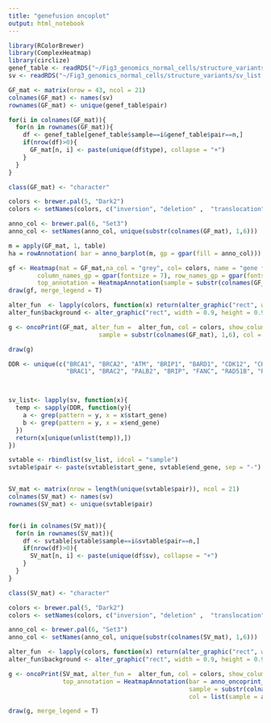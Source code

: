 ```yaml
---
title: "genefusion oncoplot"
output: html_notebook
---
```


```r
library(RColorBrewer)
library(ComplexHeatmap)
library(circlize)
genef_table <- readRDS("~/Fig3_genomics_normal_cells/structure_variants/genef_table.Rds")
sv <- readRDS("~/Fig3_genomics_normal_cells/structure_variants/sv_list.Rds")
```

```r

GF_mat <- matrix(nrow = 43, ncol = 21)
colnames(GF_mat) <- names(sv)
rownames(GF_mat) <- unique(genef_table$pair)

for(i in colnames(GF_mat)){
  for(n in rownames(GF_mat)){
    df <- genef_table[genef_table$sample==i&genef_table$pair==n,]
    if(nrow(df)>0){
      GF_mat[n, i] <- paste(unique(df$type), collapse = "+")
    }
  }
}

class(GF_mat) <- "character"
```



```r
colors <- brewer.pal(5, "Dark2")
colors <- setNames(colors, c("inversion", "deletion" ,  "translocation","inversion+deletion", "tandem_duplication"))

anno_col <- brewer.pal(6, "Set3")
anno_col <- setNames(anno_col, unique(substr(colnames(GF_mat), 1,6)))

m = apply(GF_mat, 1, table)
ha = rowAnnotation( bar = anno_barplot(m, gp = gpar(fill = anno_col)))

gf <- Heatmap(mat = GF_mat,na_col = "grey", col= colors, name = "gene fusion",  rect_gp = gpar(col = "white", lwd = 2), 
        column_names_gp = gpar(fontsize = 7), row_names_gp = gpar(fontsize = 8),
        top_annotation = HeatmapAnnotation(sample = substr(colnames(GF_mat), 1,6), col = list(sample = anno_col)))
draw(gf, merge_legend = T)


```

```r
alter_fun  <- lapply(colors, function(x) return(alter_graphic("rect", width = 0.9, height = 0.9, fill = x)))
alter_fun$background <- alter_graphic("rect", width = 0.9, height = 0.9, fill = "#CCCCCC")

g <- oncoPrint(GF_mat, alter_fun =  alter_fun, col = colors, show_column_names = T, top_annotation = HeatmapAnnotation(bar = anno_oncoprint_barplot(names(colors)),
                         sample = substr(colnames(GF_mat), 1,6), col = list(sample = anno_col)))

draw(g)

```

```r
DDR <- unique(c("BRCA1", "BRCA2", "ATM", "BRIP1", "BARD1", "CDK12", "CHEK1", "CHEK2", "FANCL", "PALB2", "PPP2R2A", "RAD51C", "RAD51D", "RAD54L", #HRR PROfound genes RAD51B
                "BRAC1", "BRAC2", "PALB2", "BRIP", "FANC", "RAD51B", "RAD51C", "RAD51D", "RAD54L", "CHEK1", "ATM", "CDK12", "PALB2", "RAD51", "FANCA", "HDAC2", "BRIP1", "MLH1", "MRE11A", "NBN"))



sv_list<- lapply(sv, function(x){
  temp <- sapply(DDR, function(y){
    a <- grep(pattern = y, x = x$start_gene)
    b <- grep(pattern = y, x = x$end_gene)
  })
  return(x[unique(unlist(temp)),])
})

svtable <- rbindlist(sv_list, idcol = "sample")
svtable$pair <- paste(svtable$start_gene, svtable$end_gene, sep = "-")


SV_mat <- matrix(nrow = length(unique(svtable$pair)), ncol = 21)
colnames(SV_mat) <- names(sv)
rownames(SV_mat) <- unique(svtable$pair)


for(i in colnames(SV_mat)){
  for(n in rownames(SV_mat)){
    df <- svtable[svtable$sample==i&svtable$pair==n,]
    if(nrow(df)>0){
      SV_mat[n, i] <- paste(unique(df$sv), collapse = "+")
    }
  }
}

class(SV_mat) <- "character"

colors <- brewer.pal(5, "Dark2")
colors <- setNames(colors, c("inversion", "deletion" ,  "translocation","inversion+deletion", "tandem_duplication"))

anno_col <- brewer.pal(6, "Set3")
anno_col <- setNames(anno_col, unique(substr(colnames(SV_mat), 1,6)))

alter_fun  <- lapply(colors, function(x) return(alter_graphic("rect", width = 0.9, height = 0.9, fill = x)))
alter_fun$background <- alter_graphic("rect", width = 0.9, height = 0.9, fill = "#CCCCCC")

g <- oncoPrint(SV_mat, alter_fun =  alter_fun, col = colors, show_column_names = T, 
               top_annotation = HeatmapAnnotation(bar = anno_oncoprint_barplot(names(colors)),
                                                  sample = substr(colnames(SV_mat), 1,6), 
                                                  col = list(sample = anno_col)))

draw(g, merge_legend = T)
```

